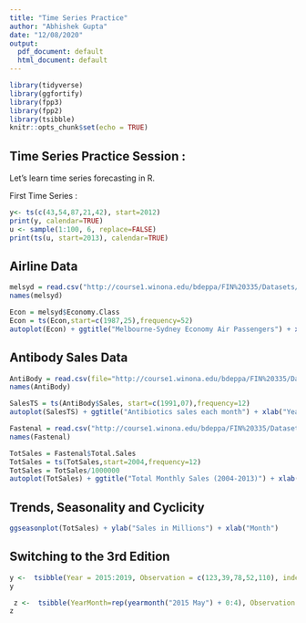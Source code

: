 ```yaml
---
title: "Time Series Practice"
author: "Abhishek Gupta"
date: "12/08/2020"
output:
  pdf_document: default
  html_document: default
---
```


```r
library(tidyverse)
library(ggfortify)
library(fpp3)
library(fpp2)
library(tsibble)
knitr::opts_chunk$set(echo = TRUE)
```

## Time Series Practice Session :
Let's learn time series forecasting in R.

First Time Series :
```r
y<- ts(c(43,54,87,21,42), start=2012)
print(y, calendar=TRUE)
u <- sample(1:100, 6, replace=FALSE)
print(ts(u, start=2013), calendar=TRUE)

```
## Airline Data
```r
melsyd = read.csv("http://course1.winona.edu/bdeppa/FIN%20335/Datasets/MelSyd.csv")
names(melsyd)
```
```r
Econ = melsyd$Economy.Class
Econ = ts(Econ,start=c(1987,25),frequency=52)
autoplot(Econ) + ggtitle("Melbourne-Sydney Economy Air Passengers") + xlab("Year") + ylab("Thousands of Passengers") 
```
## Antibody Sales Data
```r
AntiBody = read.csv(file="http://course1.winona.edu/bdeppa/FIN%20335/Datasets/AntibioticSales.csv")
names(AntiBody)
```
```r
SalesTS = ts(AntiBody$Sales, start=c(1991,07),frequency=12)
autoplot(SalesTS) + ggtitle("Antibiotics sales each month") + xlab("Year") + ylab("Sales")
```

```r
Fastenal = read.csv("http://course1.winona.edu/bdeppa/FIN%20335/Datasets/Fastenal%20Sales%20(2004-2013).csv")
names(Fastenal)
```
```r
TotSales = Fastenal$Total.Sales
TotSales = ts(TotSales,start=2004,frequency=12)
TotSales = TotSales/1000000
autoplot(TotSales) + ggtitle("Total Monthly Sales (2004-2013)") + xlab("Year") + ylab("Monthly Sales in Millions")
```
## Trends, Seasonality and Cyclicity

```r
ggseasonplot(TotSales) + ylab("Sales in Millions") + xlab("Month")

```
## Switching to the 3rd Edition
```r
y <-  tsibble(Year = 2015:2019, Observation = c(123,39,78,52,110), index = Year)
y
```
```r
 z <-  tsibble(YearMonth=rep(yearmonth("2015 May") + 0:4), Observation = c(123,39,78,52,110), index = YearMonth)
z
```


